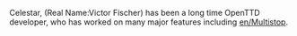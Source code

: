 {{en/Infobox Developer|
realname=Victor Fischer|
birthyear=Unknown|
codingspec=Developer|
currentstat=Active|
website=None|
}}
Celestar, (Real Name:Victor Fischer) has been a long time OpenTTD developer, who has worked on many major features including [[en/Multistop]].
